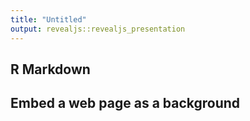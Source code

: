 ```yaml
---
title: "Untitled"
output: revealjs::revealjs_presentation
---
```


## R Markdown

## Embed a web page as a background {data-background-iframe="http://www.impactmatters.org"}
